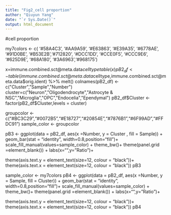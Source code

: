 ---
title: "Fig2_cell proportion"
author: "Qiuyun Yang"
date: "`r Sys.Date()`"
output: html_document
---
#cell proportion

my7colors <- c( '#58A4C3',  '#AA9A59', '#E63863', '#E39A35', '#6778AE', '#91D0BE', '#B53E2B','#712820', '#DCC1DD', '#CCE0F5', '#CCC9E6', '#625D9E', '#68A180', '#3A6963','#968175')

x=immune.combined.sct@meta.data$celltype
table(x)
pB2_df <- table(immune.combined.sct@meta.data$celltype,immune.combined.sct@meta.data$orig.ident) %>% melt()
colnames(pB2_df) <- c("Cluster","Sample","Number")
cluster=c("Neuron","Oligodendrocyte","Astrocyte & NSC","Microglia","OPC","Endocelia","Ependymal")
pB2_df$Cluster <- factor(pB2_df$Cluster,levels = cluster)

groupcolor <- c("#BC3C29","#0072B5","#E18727","#20854E","#7876B1","#6F99AD","#FFDC91")
sample_color <- groupcolor

pB3 <- ggplot(data = pB2_df, aes(x =Number, y = Cluster , fill = Sample)) +
  geom_bar(stat = "identity", width=0.8,position="fill")+
  scale_fill_manual(values=sample_color) +
  theme_bw()+
  theme(panel.grid =element_blank()) +
  labs(x="",y="Ratio")+

  theme(axis.text.y = element_text(size=12, colour = "black"))+
  theme(axis.text.x = element_text(size=12, colour = "black"))
pB3

sample_color <- my7colors
pB4 <- ggplot(data = pB2_df, aes(x =Number, y = Sample, fill =  Cluster)) +
  geom_bar(stat = "identity", width=0.8,position="fill")+
  scale_fill_manual(values=sample_color) +
  theme_bw()+
  theme(panel.grid =element_blank()) +
  labs(x="",y="Ratio")+

  theme(axis.text.y = element_text(size=12, colour = "black"))+
  theme(axis.text.x = element_text(size=12, colour = "black"))
pB4
